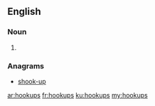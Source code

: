 ==English==

===Noun===
{{head|en}}

# {{plural of|hookup}}

===Anagrams===
* [[shook-up#English|shook-up]]

[[ar:hookups]]
[[fr:hookups]]
[[ku:hookups]]
[[my:hookups]]